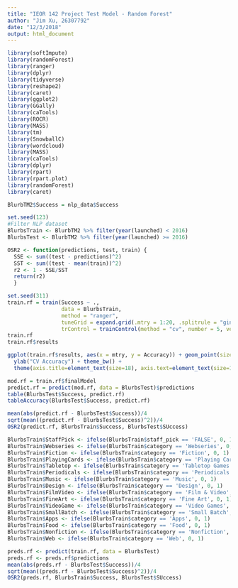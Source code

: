 ```yaml
---
title: "IEOR 142 Project Test Model - Random Forest"
author: "Jim Xu, 26307792"
date: "12/3/2018"
output: html_document
---
```

```r
library(softImpute)
library(randomForest)
library(ranger)
library(dplyr)
library(tidyverse)
library(reshape2)
library(caret)
library(ggplot2)
library(GGally)
library(caTools)
library(ROCR)
library(MASS)
library(tm)
library(SnowballC)
library(wordcloud)
library(MASS)
library(caTools)
library(dplyr)
library(rpart)
library(rpart.plot)
library(randomForest)
library(caret)
```

```r
BlurbTM2$Success = nlp_data$Success

set.seed(123)
#Filter NLP dataset
BlurbsTrain <- BlurbTM2 %>% filter(year(launched) < 2016)
BlurbsTest <- BlurbTM2 %>% filter(year(launched) >= 2016)

OSR2 <- function(predictions, test, train) {
  SSE <- sum((test - predictions)^2)
  SST <- sum((test - mean(train))^2)
  r2 <- 1 - SSE/SST
  return(r2)
  }
```

```r
set.seed(311)
train.rf = train(Success ~ .,
                 data = BlurbsTrain,
                 method = "ranger",
                 tuneGrid = expand.grid(.mtry = 1:20, .splitrule = "gini", .min.node.size = 10),
                 trControl = trainControl(method = "cv", number = 5, verboseIter = TRUE))
train.rf
train.rf$results

ggplot(train.rf$results, aes(x = mtry, y = Accuracy)) + geom_point(size = 2) + geom_line() + 
  ylab("CV Accuracy") + theme_bw() + 
  theme(axis.title=element_text(size=18), axis.text=element_text(size=18))

mod.rf = train.rf$finalModel
predict.rf = predict(mod.rf, data = BlurbsTest)$predictions
table(BlurbsTest$Success, predict.rf)
tableAccuracy(BlurbsTest$Success, predict.rf)

mean(abs(predict.rf - BlurbsTest$Success))/4
sqrt(mean((predict.rf - BlurbsTest$Success)^2))/4
OSR2(predict.rf, BlurbsTrain$Success, BlurbsTest$SUccess)

```

```r
BlurbsTrain$StaffPick <- ifelse(BlurbsTrain$staff_pick == 'FALSE', 0, 1) 
BlurbsTrain$Webseries <- ifelse(BlurbsTrain$category == 'Webseries', 0, 1) 
BlurbsTrain$Fiction <- ifelse(BlurbsTrain$category == 'Fiction', 0, 1) 
BlurbsTrain$PlayingCards <- ifelse(BlurbsTrain$category == 'Playing Cards', 0, 1) 
BlurbsTrain$Tabletop <- ifelse(BlurbsTrain$category == 'Tabletop Games', 0, 1) 
BlurbsTrain$Periodicals <- ifelse(BlurbsTrain$category == 'Periodicals', 0, 1) 
BlurbsTrain$Music <- ifelse(BlurbsTrain$category == 'Music', 0, 1) 
BlurbsTrain$Design <- ifelse(BlurbsTrain$category == 'Design', 0, 1) 
BlurbsTrain$FilmVideo <- ifelse(BlurbsTrain$category == 'Film & Video', 0, 1) 
BlurbsTrain$FineArt <- ifelse(BlurbsTrain$category == 'Fine Art', 0, 1) 
BlurbsTrain$VideoGame <- ifelse(BlurbsTrain$category == 'Video Games', 0, 1)
BlurbsTrain$SmallBatch <- ifelse(BlurbsTrain$category == 'Small Batch', 0, 1) 
BlurbsTrain$Apps <- ifelse(BlurbsTrain$category == 'Apps', 0, 1) 
BlurbsTrain$Food <- ifelse(BlurbsTrain$category == 'Food', 0, 1) 
BlurbsTrain$Nonfiction <- ifelse(BlurbsTrain$category == 'Nonfiction', 0, 1) 
BlurbsTrain$Web <- ifelse(BlurbsTrain$category == 'Web', 0, 1) 


```

```r
preds.rf <- predict(train.rf, data = BlurbsTest)
preds.rf <- preds.rf$predictions
mean(abs(preds.rf - BlurbsTest$Success))/4
sqrt(mean((preds.rf - BlurbsTest$Success)^2))/4
OSR2(preds.rf, BlurbsTrain$Success, BlurbsTest$SUccess)
```

